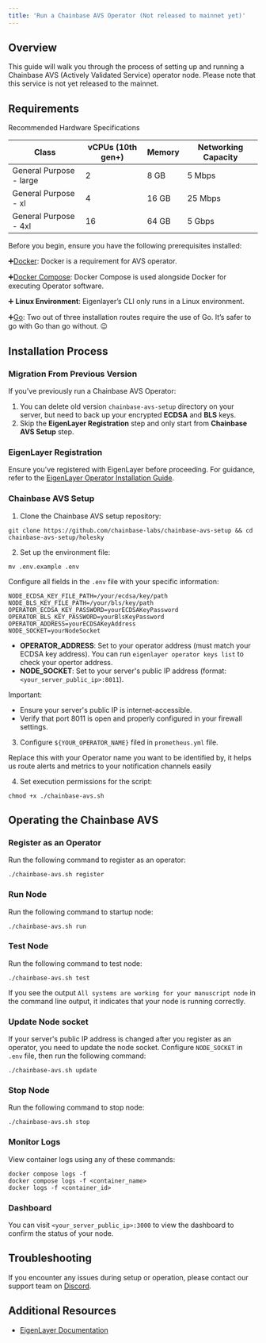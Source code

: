 ```yaml
---
title: 'Run a Chainbase AVS Operator (Not released to mainnet yet)'
---
```


## Overview

This guide will walk you through the process of setting up and running a Chainbase AVS (Actively Validated Service) operator node. Please note that this service is not yet released to the mainnet.

## Requirements

Recommended Hardware Specifications

| Class | vCPUs (10th gen+) | Memory | Networking Capacity |
|-------|-------------------|--------|---------------------|
| General Purpose - large | 2 | 8 GB | 5 Mbps |
| General Purpose - xl | 4 | 16 GB | 25 Mbps |
| General Purpose - 4xl | 16 | 64 GB | 5 Gbps |

Before you begin, ensure you have the following prerequisites installed:

➕[Docker](https://docs.docker.com/get-docker/): Docker is a requirement for AVS operator.

➕[Docker Compose](https://docs.docker.com/compose/install/):  Docker Compose is used alongside Docker for executing Operator software.

➕ **Linux Environment**: Eigenlayer’s CLI only runs in a Linux environment.

➕[Go](https://go.dev/doc/install): Two out of three installation routes require the use of Go. It’s safer to go with Go than go without. 😉


## Installation Process

### Migration From Previous Version

If you've previously run a Chainbase AVS Operator:
1. You can delete old version `chainbase-avs-setup` directory on your server, but need to back up your encrypted **ECDSA** and **BLS** keys.
2. Skip the **EigenLayer Registration** step and only start from **Chainbase AVS Setup** step.

### EigenLayer Registration

Ensure you've registered with EigenLayer before proceeding. For guidance, refer to the [EigenLayer Operator Installation Guide](https://docs.eigenlayer.xyz/eigenlayer/operator-guides/operator-installation).

### Chainbase AVS Setup

1. Clone the Chainbase AVS setup repository:
```
git clone https://github.com/chainbase-labs/chainbase-avs-setup && cd chainbase-avs-setup/holesky
   ```

2. Set up the environment file:
```
mv .env.example .env
   ```
Configure all fields in the `.env` file with your specific information:
```
NODE_ECDSA_KEY_FILE_PATH=/your/ecdsa/key/path
NODE_BLS_KEY_FILE_PATH=/your/bls/key/path
OPERATOR_ECDSA_KEY_PASSWORD=yourECDSAKeyPassword
OPERATOR_BLS_KEY_PASSWORD=yourBlsKeyPassword
OPERATOR_ADDRESS=yourECDSAKeyAddress
NODE_SOCKET=yourNodeSocket
   ```
- **OPERATOR_ADDRESS**: Set to your operator address (must match your ECDSA key address). You can run `eigenlayer operator keys list` to check your opertor address.
- **NODE_SOCKET**: Set to your server's public IP address (format: `<your_server_public_ip>:8011`).

Important:
- Ensure your server's public IP is internet-accessible.
- Verify that port 8011 is open and properly configured in your firewall settings.

3. Configure `${YOUR_OPERATOR_NAME}` filed in `prometheus.yml` file.

Replace this with your Operator name you want to be identified by, it helps us route alerts and metrics to your notification channels easily

4. Set execution permissions for the script:
```shell
chmod +x ./chainbase-avs.sh
```

## Operating the Chainbase AVS

### Register as an Operator

Run the following command to register as an operator:
```shell
./chainbase-avs.sh register
```
### Run Node

Run the following command to startup node:
```shell
./chainbase-avs.sh run
```
### Test Node

Run the following command to test node:
```shell
./chainbase-avs.sh test
```
If you see the output `All systems are working for your manuscript node` in the command line output, it indicates that your node is running correctly.
### Update Node socket

If your server's public IP address is changed after you register as an operator, you need to update the node socket.
Configure `NODE_SOCKET` in `.env` file, then run the following command:
```shell
./chainbase-avs.sh update
```
### Stop Node

Run the following command to stop node:
```shell
./chainbase-avs.sh stop
```

### Monitor Logs

View container logs using any of these commands:
```shell
docker compose logs -f
docker compose logs -f <container_name>
docker logs -f <container_id>
```

### Dashboard

You can visit `<your_server_public_ip>:3000` to view the dashboard to confirm the status of your node.

## Troubleshooting

If you encounter any issues during setup or operation, please contact our support team on [Discord](https://discord.com/channels/933995010158907422/1268125787546980403).

## Additional Resources
- [EigenLayer Documentation](https://docs.eigenlayer.xyz/)
